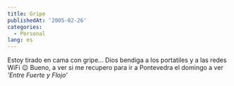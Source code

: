 ```yaml
---
title: Gripe
publishedAt: '2005-02-26'
categories:
  - Personal
lang: es
---
```


Estoy tirado en cama con gripe... Dios bendiga a los portatiles y a las redes WiFi 😉 Bueno, a ver si me recupero para ir a Pontevedra el domingo a ver _'Entre Fuerte y Flojo'_
